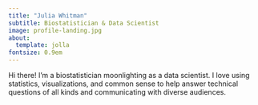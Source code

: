 ```yaml
---
title: "Julia Whitman"
subtitle: Biostatistician & Data Scientist
image: profile-landing.jpg
about:
  template: jolla
fontsize: 0.9em
---
```


Hi there!
I'm a biostatistician moonlighting as a data scientist.
I love using statistics, visualizations, and common sense to help answer technical questions of all kinds and communicating with diverse audiences.
